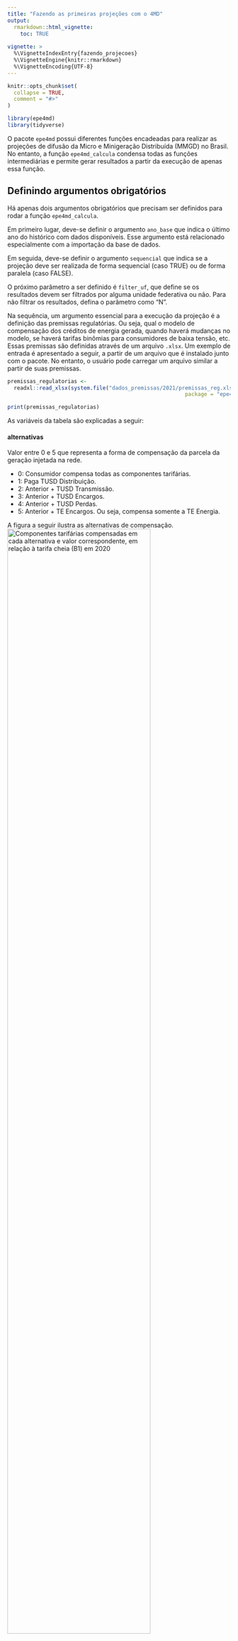 ```yaml
---
title: "Fazendo as primeiras projeções com o 4MD"
output: 
  rmarkdown::html_vignette:
    toc: TRUE
    
vignette: >
  %\VignetteIndexEntry{fazendo_projecoes}
  %\VignetteEngine{knitr::rmarkdown}
  %\VignetteEncoding{UTF-8}
---
```


```r
knitr::opts_chunk$set(
  collapse = TRUE,
  comment = "#>"
)
```

```r
library(epe4md)
library(tidyverse)
```

O pacote `epe4md` possui diferentes funções encadeadas para realizar as projeções de difusão da Micro e Minigeração Distribuída (MMGD) no Brasil. No entanto, a função `epe4md_calcula` condensa todas as funções intermediárias e permite gerar resultados a partir da execução de apenas essa função.

## Definindo argumentos obrigatórios

Há apenas dois argumentos obrigatórios que precisam ser definidos para rodar a função `epe4md_calcula`.

Em primeiro lugar, deve-se definir o argumento `ano_base` que indica o último ano do histórico com dados disponíveis. Esse argumento está relacionado especialmente com a importação da base de dados.

Em seguida, deve-se definir o argumento `sequencial` que indica se a projeção deve ser realizada de forma sequencial (caso TRUE) ou de forma paralela (caso FALSE).

O próximo parâmetro a ser definido é `filter_uf`, que define se os resultados devem ser filtrados por alguma unidade federativa ou não. Para não filtrar os resultados, defina o parâmetro como "N".

Na sequência, um argumento essencial para a execução da projeção é a definição das premissas regulatórias. Ou seja, qual o modelo de compensação dos créditos de energia gerada, quando haverá mudanças no modelo, se haverá tarifas binômias para consumidores de baixa tensão, etc. Essas premissas são definidas através de um arquivo `.xlsx`. Um exemplo de entrada é apresentado a seguir, a partir de um arquivo que é instalado junto com o pacote. No entanto, o usuário pode carregar um arquivo similar a partir de suas premissas.

```r
premissas_regulatorias <- 
  readxl::read_xlsx(system.file("dados_premissas/2021/premissas_reg.xlsx",
                                                        package = "epe4md"))

print(premissas_regulatorias)

```

As variáveis da tabela são explicadas a seguir:

#### alternativas

Valor entre 0 e 5 que representa a forma de compensação da parcela da geração injetada na rede.

-   0: Consumidor compensa todas as componentes tarifárias.
-   1: Paga TUSD Distribuição.
-   2: Anterior + TUSD Transmissão.
-   3: Anterior + TUSD Encargos.
-   4: Anterior + TUSD Perdas.
-   5: Anterior + TE Encargos. Ou seja, compensa somente a TE Energia.

A figura a seguir ilustra as alternativas de compensação. ![Componentes tarifárias compensadas em cada alternativa e valor correspondente, em relação à tarifa cheia (B1) em 2020](alternativas_compensacao.jpg){width="80%"}

#### p_transicao

Representa a parcela da alternativa anterior a ser paga pelo consumidor. Varia de 0 a 1, sendo 1 = 100%. Esse parâmetro permite um escalonamento da cobrança.

#### binomia

Representa a cobrança ou não de uma tarifa binômia na baixa tensão, em que as componentes TUSD Distribuição e TUSD Transmissão passariam a ser cobradas de forma fixa, não sendo passíveis de compensação. Pode ser `TRUE` ou `FALSE`.

#### demanda_g

Representa a cobrança de TUSDg para a demanda de consumidores do grupo A. Caso seja `FALSE`, é considerada a cobrança da TUSD consumo.

## Rodando o modelo 4MD

A função `epe4md_calcula` possui outros argumentos pré-definidos, que podem ser alterados caso seja de interesse do usuário. A seguir, por exemplo, iremos especificar o horizonte desejado da projeção como sendo 2030. Caso não fosse atribuído valor para esse argumento da função, o resultado iria até 2050. Para mais informações, verificar a documentação da função.

```r
resultado <- epe4md_calcula(ano_base = 2021,
                              sequencial = TRUE,
                              filter_uf = "RJ",
                              premissas_reg = premissas_regulatorias,
                              ano_max_resultado = 2030)
```

A saída da função traz um data frame com a projeção do número de adotantes, da capacidade instalada e da geração de energia. Os resultados estão em base mensal.

```r
# Exemplo de resultado para o estado do RJ

resumo_potencia_rj <- resultado %>%
  filter(uf == "RJ") %>%
  group_by(ano) %>%
  summarise(adotantes_ano = sum(adotantes_mes),
            capacidade_ano_mw = sum(pot_mes_mw)) %>%
  ungroup() %>%
  mutate(adotantes_acum = cumsum(adotantes_ano),
         capacidade_acum_mw = round(cumsum(capacidade_ano_mw))) %>%
  select(ano, adotantes_acum, capacidade_acum_mw) %>%
  print()
```

O usuário pode explorar esses resultados da forma como achar melhor, embora existam algumas funções no pacote que resumam os resultados em nível nacional.

```r
resumo_potencia <- epe4md_sumariza_resultados(resultado)

#Resultado de capacidade instalada, em GW.
print(resumo_potencia)
```

```r

epe4md_graf_pot_acum(dados = resultado)
```

```r

epe4md_graf_pot_segmento(dados = resultado)
```

```r

epe4md_graf_geracao_mes(dados = resultado)
```
